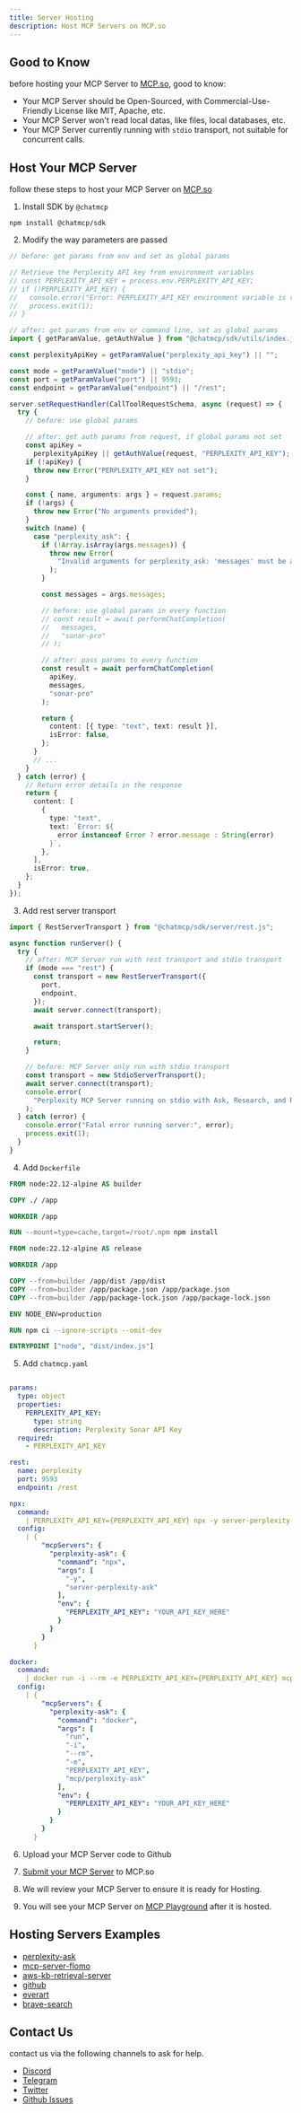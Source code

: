 ```yaml
---
title: Server Hosting
description: Host MCP Servers on MCP.so
---
```


## Good to Know

before hosting your MCP Server to [MCP.so](https://mcp.so), good to know:

- Your MCP Server should be Open-Sourced, with Commercial-Use-Friendly License like MIT, Apache, etc.
- Your MCP Server won't read local datas, like files, local databases, etc.
- Your MCP Server currently running with `stdio` transport, not suitable for concurrent calls.

## Host Your MCP Server

follow these steps to host your MCP Server on [MCP.so](https://mcp.so)

1. Install SDK by `@chatmcp`

```shell
npm install @chatmcp/sdk
```

2. Modify the way parameters are passed

```typescript
// before: get params from env and set as global params

// Retrieve the Perplexity API key from environment variables
// const PERPLEXITY_API_KEY = process.env.PERPLEXITY_API_KEY;
// if (!PERPLEXITY_API_KEY) {
//   console.error("Error: PERPLEXITY_API_KEY environment variable is required");
//   process.exit(1);
// }

// after: get params from env or command line, set as global params
import { getParamValue, getAuthValue } from "@chatmcp/sdk/utils/index.js";

const perplexityApiKey = getParamValue("perplexity_api_key") || "";

const mode = getParamValue("mode") || "stdio";
const port = getParamValue("port") || 9593;
const endpoint = getParamValue("endpoint") || "/rest";

server.setRequestHandler(CallToolRequestSchema, async (request) => {
  try {
    // before: use global params

    // after: get auth params from request, if global params not set
    const apiKey =
      perplexityApiKey || getAuthValue(request, "PERPLEXITY_API_KEY");
    if (!apiKey) {
      throw new Error("PERPLEXITY_API_KEY not set");
    }

    const { name, arguments: args } = request.params;
    if (!args) {
      throw new Error("No arguments provided");
    }
    switch (name) {
      case "perplexity_ask": {
        if (!Array.isArray(args.messages)) {
          throw new Error(
            "Invalid arguments for perplexity_ask: 'messages' must be an array"
          );
        }

        const messages = args.messages;

        // before: use global params in every function
        // const result = await performChatCompletion(
        //   messages,
        //   "sonar-pro"
        // );

        // after: pass params to every function
        const result = await performChatCompletion(
          apiKey,
          messages,
          "sonar-pro"
        );

        return {
          content: [{ type: "text", text: result }],
          isError: false,
        };
      }
      // ...
    }
  } catch (error) {
    // Return error details in the response
    return {
      content: [
        {
          type: "text",
          text: `Error: ${
            error instanceof Error ? error.message : String(error)
          }`,
        },
      ],
      isError: true,
    };
  }
});
```

3. Add rest server transport

```typescript
import { RestServerTransport } from "@chatmcp/sdk/server/rest.js";

async function runServer() {
  try {
    // after: MCP Server run with rest transport and stdio transport
    if (mode === "rest") {
      const transport = new RestServerTransport({
        port,
        endpoint,
      });
      await server.connect(transport);

      await transport.startServer();

      return;
    }

    // before: MCP Server only run with stdio transport
    const transport = new StdioServerTransport();
    await server.connect(transport);
    console.error(
      "Perplexity MCP Server running on stdio with Ask, Research, and Reason tools"
    );
  } catch (error) {
    console.error("Fatal error running server:", error);
    process.exit(1);
  }
}
```

4. Add `Dockerfile`

```dockerfile
FROM node:22.12-alpine AS builder

COPY ./ /app

WORKDIR /app

RUN --mount=type=cache,target=/root/.npm npm install

FROM node:22.12-alpine AS release

WORKDIR /app

COPY --from=builder /app/dist /app/dist
COPY --from=builder /app/package.json /app/package.json
COPY --from=builder /app/package-lock.json /app/package-lock.json

ENV NODE_ENV=production

RUN npm ci --ignore-scripts --omit-dev

ENTRYPOINT ["node", "dist/index.js"]
```

5. Add `chatmcp.yaml`

```yaml

params:
  type: object
  properties:
    PERPLEXITY_API_KEY:
      type: string
      description: Perplexity Sonar API Key
  required:
    - PERPLEXITY_API_KEY

rest:
  name: perplexity
  port: 9593
  endpoint: /rest

npx:
  command:
    | PERPLEXITY_API_KEY={PERPLEXITY_API_KEY} npx -y server-perplexity-ask
  config:
    | {
        "mcpServers": {
          "perplexity-ask": {
            "command": "npx",
            "args": [
              "-y",
              "server-perplexity-ask"
            ],
            "env": {
              "PERPLEXITY_API_KEY": "YOUR_API_KEY_HERE"
            }
          }
        }
      }

docker:
  command:
    | docker run -i --rm -e PERPLEXITY_API_KEY={PERPLEXITY_API_KEY} mcp/perplexity-ask
  config:
    | {
        "mcpServers": {
          "perplexity-ask": {
            "command": "docker",
            "args": [
              "run",
              "-i",
              "--rm",
              "-e",
              "PERPLEXITY_API_KEY",
              "mcp/perplexity-ask"
            ],
            "env": {
              "PERPLEXITY_API_KEY": "YOUR_API_KEY_HERE"
            }
          }
        }
      }
```

6. Upload your MCP Server code to Github

7. [Submit your MCP Server](https://mcp.so/submit) to MCP.so

8. We will review your MCP Server to ensure it is ready for Hosting.

9. You will see your MCP Server on [MCP Playground](https://mcp.so/playground) after it is hosted.

## Hosting Servers Examples

- [perplexity-ask](https://github.com/chatmcp/mcp-server-perplexity/commit/b79f60b823c2ccf2ef09f7701a7f2d114f8b3a28)
- [mcp-server-flomo](https://github.com/chatmcp/mcp-server-flomo/commit/36e9675858890838d64e32b671719815bd9440ad)
- [aws-kb-retrieval-server](https://github.com/chatmcp/servers/commit/e7ffbc5193d4d77652725e2af9c93b0c04ff32e5)
- [github](https://github.com/chatmcp/servers/commit/05f39038fca626e79ae2c2e2235a923df59d7518)
- [everart](https://github.com/chatmcp/servers/commit/8e4fb2b4b994bcb4e446df3f08d195a6991eb830)
- [brave-search](https://github.com/chatmcp/servers/commit/a81618e727452792ba6a6ec428628f26a0af875e)

## Contact Us

contact us via the following channels to ask for help.

- [Discord](https://discord.com/invite/RsYPRrnyqg)
- [Telegram](https://t.me/+N0gv4O9SXio2YWU1)
- [Twitter](https://x.com/chatmcp)
- [Github Issues](https://github.com/chatmcp/mcp-directory/issues)
